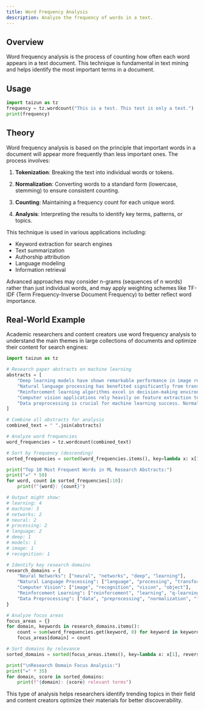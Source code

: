 ```yaml
---
title: Word Frequency Analysis
description: Analyze the frequency of words in a text.
---
```


## Overview

Word frequency analysis is the process of counting how often each word appears in a text document. This technique is fundamental in text mining and helps identify the most important terms in a document.

## Usage

```python
import taizun as tz
frequency = tz.wordcount("This is a test. This test is only a test.")
print(frequency)
```

## Theory

Word frequency analysis is based on the principle that important words in a document will appear more frequently than less important ones. The process involves:

1. **Tokenization**: Breaking the text into individual words or tokens.

2. **Normalization**: Converting words to a standard form (lowercase, stemming) to ensure consistent counting.

3. **Counting**: Maintaining a frequency count for each unique word.

4. **Analysis**: Interpreting the results to identify key terms, patterns, or topics.

This technique is used in various applications including:
- Keyword extraction for search engines
- Text summarization
- Authorship attribution
- Language modeling
- Information retrieval

Advanced approaches may consider n-grams (sequences of n words) rather than just individual words, and may apply weighting schemes like TF-IDF (Term Frequency-Inverse Document Frequency) to better reflect word importance.

## Real-World Example

Academic researchers and content creators use word frequency analysis to understand the main themes in large collections of documents and optimize their content for search engines:

```python
import taizun as tz

# Research paper abstracts on machine learning
abstracts = [
    "Deep learning models have shown remarkable performance in image recognition tasks. Convolutional neural networks are particularly effective for this domain.",
    "Natural language processing has benefited significantly from transformer architectures. Attention mechanisms enable better understanding of contextual relationships.",
    "Reinforcement learning algorithms excel in decision-making environments. Q-learning and policy gradient methods are widely used approaches in this field.",
    "Computer vision applications rely heavily on feature extraction techniques. Edge detection and object segmentation are fundamental preprocessing steps.",
    "Data preprocessing is crucial for machine learning success. Normalization, feature scaling, and outlier detection improve model performance significantly."
]

# Combine all abstracts for analysis
combined_text = " ".join(abstracts)

# Analyze word frequencies
word_frequencies = tz.wordcount(combined_text)

# Sort by frequency (descending)
sorted_frequencies = sorted(word_frequencies.items(), key=lambda x: x[1], reverse=True)

print("Top 10 Most Frequent Words in ML Research Abstracts:")
print("=" * 50)
for word, count in sorted_frequencies[:10]:
    print(f"{word}: {count}")

# Output might show:
# learning: 4
# machine: 3
# networks: 2
# neural: 2
# processing: 2
# language: 2
# deep: 1
# models: 1
# image: 1
# recognition: 1

# Identify key research domains
research_domains = {
    "Neural Networks": ["neural", "networks", "deep", "learning"],
    "Natural Language Processing": ["language", "processing", "transformer", "attention"],
    "Computer Vision": ["image", "recognition", "vision", "object"],
    "Reinforcement Learning": ["reinforcement", "learning", "q-learning", "policy"],
    "Data Preprocessing": ["data", "preprocessing", "normalization", "feature"]
}

# Analyze focus areas
focus_areas = {}
for domain, keywords in research_domains.items():
    count = sum(word_frequencies.get(keyword, 0) for keyword in keywords)
    focus_areas[domain] = count

# Sort domains by relevance
sorted_domains = sorted(focus_areas.items(), key=lambda x: x[1], reverse=True)

print("\nResearch Domain Focus Analysis:")
print("=" * 35)
for domain, score in sorted_domains:
    print(f"{domain}: {score} relevant terms")
```

This type of analysis helps researchers identify trending topics in their field and content creators optimize their materials for better discoverability.